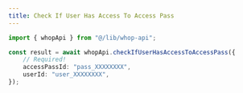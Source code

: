 ```yaml
---
title: Check If User Has Access To Access Pass
---
```


```typescript
import { whopApi } from "@/lib/whop-api";

const result = await whopApi.checkIfUserHasAccessToAccessPass({
	// Required!
	accessPassId: "pass_XXXXXXXX",
	userId: "user_XXXXXXXX",
});

```
